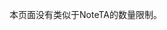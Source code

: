 {{CGroupH|name=Die Weiße Rose|desc=白玫瑰}}<noinclude>[[Category:公共轉換組模板|{{SUBPAGENAME}}]]

本页面没有类似于NoteTA的数量限制。

</noinclude>
{{CItem|zh-cn:索菲; zh-tw:蘇菲;|original=Sophie}}
{{CItem|zh-cn:朔尔; zh-tw:索爾; zh-hk:蕭爾;|original=Scholl}}
{{CItem|zh-cn:库尔特; zh-tw:庫特;|original=Kurt}}
{{CItem|zh-cn:胡贝尔; zh-tw:胡伯;|original=Huber}}
{{CItem|zh-cn:施莫雷尔; zh-tw:許墨瑞;|original=Schmorell}}
{{CItem|zh-cn:克里斯托夫; zh-tw:克里斯多福;|original=Christoph}}
{{CItem|zh-cn:普罗布斯特; zh-tw:波普斯特;|original=Probst}}
{{CGroupF}}